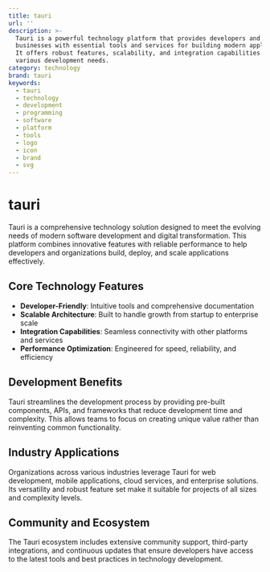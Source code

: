 ```yaml
---
title: tauri
url: ''
description: >-
  Tauri is a powerful technology platform that provides developers and
  businesses with essential tools and services for building modern applications.
  It offers robust features, scalability, and integration capabilities for
  various development needs.
category: technology
brand: tauri
keywords:
  - tauri
  - technology
  - development
  - programming
  - software
  - platform
  - tools
  - logo
  - icon
  - brand
  - svg
---
```


# tauri

Tauri is a comprehensive technology solution designed to meet the evolving needs of modern software development and digital transformation. This platform combines innovative features with reliable performance to help developers and organizations build, deploy, and scale applications effectively.

## Core Technology Features

- **Developer-Friendly**: Intuitive tools and comprehensive documentation
- **Scalable Architecture**: Built to handle growth from startup to enterprise scale
- **Integration Capabilities**: Seamless connectivity with other platforms and services
- **Performance Optimization**: Engineered for speed, reliability, and efficiency

## Development Benefits

Tauri streamlines the development process by providing pre-built components, APIs, and frameworks that reduce development time and complexity. This allows teams to focus on creating unique value rather than reinventing common functionality.

## Industry Applications

Organizations across various industries leverage Tauri for web development, mobile applications, cloud services, and enterprise solutions. Its versatility and robust feature set make it suitable for projects of all sizes and complexity levels.

## Community and Ecosystem

The Tauri ecosystem includes extensive community support, third-party integrations, and continuous updates that ensure developers have access to the latest tools and best practices in technology development.
